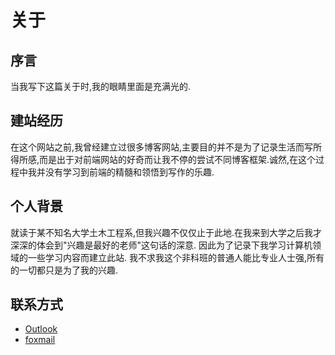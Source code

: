 # 关于
## 序言
当我写下这篇关于时,我的眼睛里面是充满光的.
## 建站经历
在这个网站之前,我曾经建立过很多博客网站,主要目的并不是为了记录生活而写所得所感,而是出于对前端网站的好奇而让我不停的尝试不同博客框架.诚然,在这个过程中我并没有学习到前端的精髓和领悟到写作的乐趣.  
## 个人背景
就读于某不知名大学土木工程系,但我兴趣不仅仅止于此地.在我来到大学之后我才深深的体会到"兴趣是最好的老师"这句话的深意.
因此为了记录下我学习计算机领域的一些学习内容而建立此站.
我不求我这个非科班的普通人能比专业人士强,所有的一切都只是为了我的兴趣.
## 联系方式
- [Outlook](Mailto:chenghan-skywalker@outlook.com)
- [foxmail](Mailto:skywalkerch@foxmail.com)

